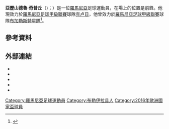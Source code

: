 {{NoteTA
|G1=Football
|G2=uefa
}}
{{Infobox football biography
| name = 亞歷山德魯·奇普丘 <br/>Alexandru Chipciu
| fullname = Alexandru Mihăiță Chipciu
| image = Rostov-Anderleht (3).jpg
| image_size = 225px
| caption =
| birth_date = {{Birth date and age|df=yes|1989|5|18}}
| birth_place = [[羅馬尼亞|羅馬尼亞]][[布勒伊拉|布勒伊拉]]
| height = 1.77 m
| position = [[翼鋒|翼鋒]]、[[進攻中場|進攻中場]]
| currentclub = [[CFR克卢日足球俱乐部|CFR克卢日]]
| clubnumber = 11
| youthyears1 = 2001–2004
| youthclubs1 = [[達契亞烏尼雷亞布勒伊拉|達契亞烏尼雷亞布勒伊拉]]
| youthyears2 = 2004–2006
| youthclubs2 = 皮特什蒂體育
| years1 = 2006–2011
| clubs1 = [[布拉索夫足球俱樂部|巴索夫]]
| caps1 = 76
| goals1 = 13
| years2 = 2008
| clubs2 = → [[布拉索夫佛雷克斯|布拉索夫佛雷克斯]] (外借)
| caps2 = 6
| goals2 = 0
| years3 = 2008–2009
| clubs3 = → [[達契亞烏尼雷亞布勒伊拉|達契亞烏尼雷亞布勒伊拉]] (外借)
| caps3 = 18
| goals3 = 4
| years4 = 2012–2016
| clubs4 = [[布加勒斯特星隊|布加勒斯特星隊]]
| caps4 = 116
| goals4 = 24
| years5 = 2016–2020
| clubs5 = [[皇家安德列治體育會|安德列治]]
| caps5 = 49
| goals5 = 5
| years6 = 2018–2019
| clubs6 = → [[布拉格斯巴達足球俱樂部|布拉格斯巴達]] (外借)
| caps6 = 27
| goals6 = 1
| years7 = 2020–
| clubs7 = [[CFR克卢日足球俱乐部|CFR克卢日]]
| caps7 = 57
| goals7 = 5
| nationalteam1 = [[羅馬尼亞17歲以下國家足球隊|羅馬尼亞U17]]
| nationalyears1 = 2006
| nationalcaps1 = 2
| nationalgoals1 = 1
| nationalteam2 = [[羅馬尼亞19歲以下國家足球隊|羅馬尼亞U19]]
| nationalyears2 = 2008
| nationalcaps2 = 2
| nationalgoals2 = 0
| nationalyears3 = 2011–
| nationalteam3 = [[羅馬尼亞國家足球隊|羅馬尼亞]]
| nationalcaps3 = 46
| nationalgoals3 = 6
| pcupdate = 2022年2月5日
| ntupdate = 2019年11月19日
}}

'''亞歷山德魯·奇普丘'''（{{lang-ro|Alexandru Chipciu}})；{{bd|1989年|5月18日}}）是一位[[羅馬尼亞|羅馬尼亞]]足球運動員，在場上的位置是前鋒。他現效力於[[羅馬尼亞足球甲級聯賽|羅馬尼亞足球甲級聯賽]]球隊[[CFR克卢日足球俱乐部|克卢日]]，他曾效力於[[羅馬尼亞足球甲級聯賽|羅馬尼亞足球甲級聯賽]]球隊[[布加勒斯特星足球俱樂部|布加勒斯特星隊]]<ref>{{Cite web |url=http://www.steauafc.com/ro/articol/chipciuasemnat/ |title=Chipciu a semnat cu Steaua |accessdate=2015-05-20 |archive-date=2019-04-24 |archive-url=https://web.archive.org/web/20190424195658/http://www.steauafc.com/ro/articol/chipciuasemnat/ |dead-url=yes }}</ref>。

==參考資料==
{{Reflist}}

==外部連結==
* {{RomanianSoccer|393/alexandru-mihaita-chipciu}}
* {{NFT player|44470}}
* {{WorldFootball.net|alexandru-chipciu}}
* {{FIFA player|359627}}
* {{UEFA player|103854}}

{{2016年歐洲國家盃羅馬尼亞參賽名單}}

{{DEFAULTSORT: Chipciu, Alexandru}}
[[Category:羅馬尼亞足球運動員|Category:羅馬尼亞足球運動員]]
[[Category:布勒伊拉县人|Category:布勒伊拉县人]]
[[Category:2016年歐洲國家盃球員|Category:2016年歐洲國家盃球員]]